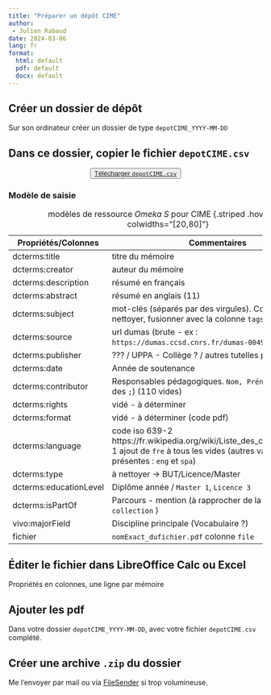 ```yaml
---
title: "Préparer un dépôt CIME"
author: 
 - Julien Rabaud
date: 2024-03-06
lang: fr
format:
  html: default
  pdf: default
  docx: default
---
```


## Créer un dossier de dépôt

Sur son ordinateur créer un dossier de type `depotCIME_YYYY-MM-DD`

## Dans ce dossier, copier le fichier `depotCIME.csv`

::: {#boutonTemplate style="text-align:center"}
<button>[Télécharger `depotCIME.csv`](../depotCIME.csv){download="depotCIME.csv" target="_blank"}</button>
:::

### Modèle de saisie

| Propriétés/Colonnes    | Commentaires                                                                                                                                       |
|------------------------------------|------------------------------------|
| dcterms:title          | titre du mémoire                                                                                                                                   |
| dcterms:creator        | auteur du mémoire                                                                                                                                  |
| dcterms:description    | résumé en français                                                                                                                                 |
| dcterms:abstract       | résumé en anglais (11)                                                                                                                             |
| dcterms:subject        | mot-clés (séparés par des virgules). Continuer à nettoyer, fusionner avec la colonne `tags`)                                                       |
| dcterms:source         | url dumas (brute - ex : `https://dumas.ccsd.cnrs.fr/dumas-00498321` )                                                                              |
| dcterms:publisher      | ??? / UPPA - Collège ? / autres tutelles pédagogiques ?                                                                                            |
| dcterms:date           | Année de soutenance                                                                                                                                |
| dcterms:contributor    | Responsables pédagogiques. `Nom, Prénom` (séparé par des `;`) (110 vides)                                                                          |
| dcterms:rights         | vidé - à déterminer                                                                                                                                |
| dcterms:format         | vidé - à déterminer (code pdf)                                                                                                                     |
| dcterms:language       | code iso 639-2 https://fr.wikipedia.org/wiki/Liste_des_codes_ISO_639-1 ajout de `fre` à tous les vides (autres valeurs présentes : `eng` et `spa`) |
| dcterms:type           | à nettoyer → BUT/Licence/Master                                                                                                                    |
| dcterms:educationLevel | Diplôme année / `Master 1`, `Licence 3`                                                                                                            |
| dcterms:isPartOf       | Parcours - mention (à rapprocher de la colonne `collection` )                                                                                      |
| vivo:majorField        | Discipline principale (Vocabulaire ?)                                                                                                              |
| fichier                | `nomExact_dufichier.pdf` colonne `file`                                                                                                            |

: modèles de ressource *Omeka S* pour CIME {.striped .hover tbl-colwidths="\[20,80\]"}

## Éditer le fichier dans LibreOffice Calc ou Excel

Propriétés en colonnes, une ligne par mémoire

## Ajouter les pdf

Dans votre dossier `depotCIME_YYYY-MM-DD`, avec votre fichier `depotCIME.csv` complété.

## Créer une archive `.zip` du dossier

Me l'envoyer par mail ou via [FileSender](https://filesender.renater.fr) si trop volumineuse.